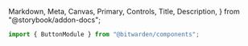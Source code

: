   Markdown,
  Meta,
  Canvas,
  Primary,
  Controls,
  Title,
  Description,
} from "@storybook/addon-docs";


<Meta of={stories} />

```ts
import { ButtonModule } from "@bitwarden/components";
```

<Title />

### Default / Secondary

<Primary />

<Controls />

## Guidelines

### Choosing the `<a>` or `<button>`

Buttons can use either the `<a>` or `<button>` tags. Choose which based on the action the button
takes:

- If navigating to a new page, use `<a>`
- If taking an action on the current page use `<button>`
- If the button launches a dialog, use `<button>`

### Groups

Groups of buttons should be seperated by a `0.5` rem gap. Usually accomplished by using the
`tw-gap-2` class in the button group container.

Groups within page content, dialog footers or forms should have the `primary` call to action placed
to left. Groups in headers and navigational areas should have the `primary` call to action on the
right.

## Styles

There are 3 main styles for the button: Primary, Secondary, and Danger.

### Default / Secondary

The secondary styling(shown above) should be used for secondary calls to action. An action is "secondary" if it
relates indirectly to the purpose of a page. There may be multiple secondary buttons next to each
other; however, generally there should only be 1 or 2 calls to action per page.

### Primary

Use the primary button styling for all Primary call to actions. An action is "primary" if it relates
to the main purpose of a page. There should never be 2 primary styled buttons next to each other.

<Canvas of={stories.Primary} />

### Danger

Use the danger styling only in settings when the user may preform a permanent destructive action.

<Canvas of={stories.Danger} />

## Disabled UI

<Canvas of={stories.Disabled} />

## Block

Typically button widths expand with their text. In some causes though buttons may need to be block
where the width is fixed and the text wraps to 2 lines if exceeding the button’s width.

<Canvas of={stories.Block} />

## With Icon

To ensure consistent icon spacing, the icon should have .5rem spacing on left or right(depending on
placement).

> NOTE: Use logical css properties to ensure LTR/RTL support.

**If icon is placed before button label**

```html
<i class="bwi bwi-plus tw-me-2"></i>
```

**If icon is placed after button label**

```html
<i class="bwi bwi-plus tw-ms-2"></i>
```

<Canvas of={stories.WithIcon} />

## Accessibility

Please follow these guidelines to ensure that buttons are accessible to all users.

### Color contrast

All button styles are WCAG compliant when displayed on `background` and `background-alt` colors. To
use a button on a different background, double check that the color contrast is sufficient in both
the light and dark themes.

### Loading Buttons

Include an `aria-label` attribute that defaults to "loading" but can be configurable per
implementation. On click, the screen reader should announce the `aria-label`. Once the action is
completed, use another messaging pattern to alert the user that the action is complete (example:
success toast).

### Submit and async actions

Both submit and async action buttons use a loading button state while an action is taken. If your
button is preforming a long running task in the background like a server API call, be sure to review
the [Async Actions Directive](?path=/story/component-library-async-actions-overview--page).

<Canvas of={stories.Loading} />

### appA11yTitle

`appA11yTitle` is a directive that auto assigns the same string to the `title` and `aria-label`
attributes.

When a button uses accessible content (e.i. actual text), DO NOT include this as it adds redundant
content for someone using assistive technology.

`appA11yTitle` should only be used if the element it applies to does not include accessible text,
e.i. an icon.
